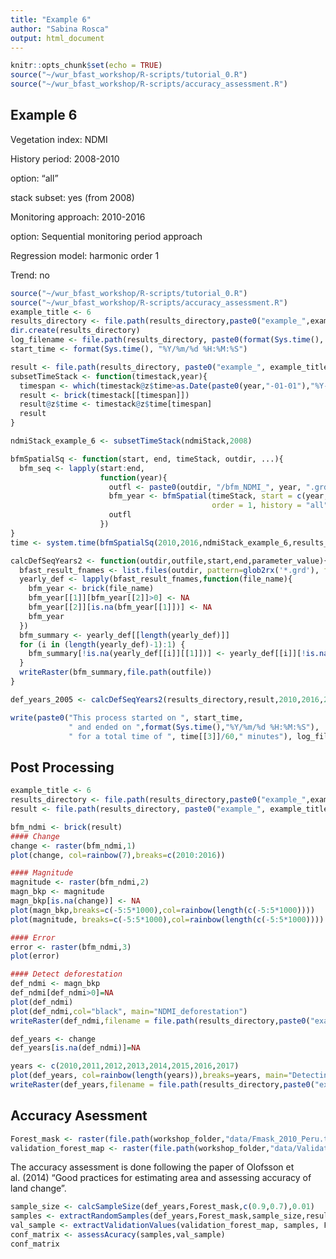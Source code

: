 ```yaml
---
title: "Example 6"
author: "Sabina Rosca"
output: html_document
---
```


```r
knitr::opts_chunk$set(echo = TRUE)
source("~/wur_bfast_workshop/R-scripts/tutorial_0.R")
source("~/wur_bfast_workshop/R-scripts/accuracy_assessment.R")
```

## Example 6

Vegetation index: NDMI

History period: 2008-2010

option: "all"

stack subset: yes (from 2008)

Monitoring approach: 2010-2016

option: Sequential monitoring period approach

Regression model: harmonic order 1

Trend: no

```r
source("~/wur_bfast_workshop/R-scripts/tutorial_0.R")
source("~/wur_bfast_workshop/R-scripts/accuracy_assessment.R")
example_title <- 6
results_directory <- file.path(results_directory,paste0("example_",example_title))
dir.create(results_directory)
log_filename <- file.path(results_directory, paste0(format(Sys.time(), "%Y-%m-%d-%H-%M-%S"), "_example_", example_title, ".log"))
start_time <- format(Sys.time(), "%Y/%m/%d %H:%M:%S")

result <- file.path(results_directory, paste0("example_", example_title, ".grd"))
subsetTimeStack <- function(timestack,year){
  timespan <- which(timestack@z$time>as.Date(paste0(year,"-01-01"),"%Y-%m-%d"))
  result <- brick(timestack[[timespan]])
  result@z$time <- timestack@z$time[timespan]
  result
}

ndmiStack_example_6 <- subsetTimeStack(ndmiStack,2008)

bfmSpatialSq <- function(start, end, timeStack, outdir, ...){
  bfm_seq <- lapply(start:end,
                    function(year){
                      outfl <- paste0(outdir, "/bfm_NDMI_", year, ".grd")
                      bfm_year <- bfmSpatial(timeStack, start = c(year, 1), monend = c(year + 1, 1), formula = response~harmon,
                                             order = 1, history = "all", filename = outfl, ...)
                      outfl
                    })
}
time <- system.time(bfmSpatialSq(2010,2016,ndmiStack_example_6,results_directory, mc.cores = detectCores()))

calcDefSeqYears2 <- function(outdir,outfile,start,end,parameter_value){
  bfast_result_fnames <- list.files(outdir, pattern=glob2rx('*.grd'), full.names=TRUE)
  yearly_def <- lapply(bfast_result_fnames,function(file_name){
    bfm_year <- brick(file_name)
    bfm_year[[1]][bfm_year[[2]]>0] <- NA
    bfm_year[[2]][is.na(bfm_year[[1]])] <- NA
    bfm_year
  })
  bfm_summary <- yearly_def[[length(yearly_def)]]
  for (i in (length(yearly_def)-1):1) {
    bfm_summary[!is.na(yearly_def[[i]][[1]])] <- yearly_def[[i]][!is.na(yearly_def[[i]][[1]])]
  }
  writeRaster(bfm_summary,file.path(outfile))
}

def_years_2005 <- calcDefSeqYears2(results_directory,result,2010,2016,2005)

write(paste0("This process started on ", start_time,
             " and ended on ",format(Sys.time(),"%Y/%m/%d %H:%M:%S"),
             " for a total time of ", time[[3]]/60," minutes"), log_filename, append=TRUE)
```

## Post Processing

```r
example_title <- 6
results_directory <- file.path(results_directory,paste0("example_",example_title))
result <- file.path(results_directory, paste0("example_", example_title, ".grd"))
```

```r
bfm_ndmi <- brick(result)
#### Change
change <- raster(bfm_ndmi,1)
plot(change, col=rainbow(7),breaks=c(2010:2016))

#### Magnitude
magnitude <- raster(bfm_ndmi,2)
magn_bkp <- magnitude
magn_bkp[is.na(change)] <- NA
plot(magn_bkp,breaks=c(-5:5*1000),col=rainbow(length(c(-5:5*1000))))
plot(magnitude, breaks=c(-5:5*1000),col=rainbow(length(c(-5:5*1000))))

#### Error
error <- raster(bfm_ndmi,3)
plot(error)

#### Detect deforestation
def_ndmi <- magn_bkp
def_ndmi[def_ndmi>0]=NA
plot(def_ndmi)
plot(def_ndmi,col="black", main="NDMI_deforestation")
writeRaster(def_ndmi,filename = file.path(results_directory,paste0("example_",example_title,"_deforestation_magnitude.grd")),overwrite=TRUE)

def_years <- change
def_years[is.na(def_ndmi)]=NA

years <- c(2010,2011,2012,2013,2014,2015,2016,2017)
plot(def_years, col=rainbow(length(years)),breaks=years, main="Detecting deforestation after 2010")
writeRaster(def_years,filename = file.path(results_directory,paste0("example_",example_title,"_deforestation_dates.grd")),overwrite=TRUE)

```

## Accuracy Asessment

```r
Forest_mask <- raster(file.path(workshop_folder,"data/Fmask_2010_Peru.tif"))
validation_forest_map <- raster(file.path(workshop_folder,"data/Validation_forest_2016.tif"))
```

The accuracy assessment is done following the paper of Olofsson et al. (2014) "Good practices for estimating area and assessing accuracy of land change".

```r
sample_size <- calcSampleSize(def_years,Forest_mask,c(0.9,0.7),0.01)
samples <- extractRandomSamples(def_years,Forest_mask,sample_size,results_directory,"samples")
val_sample <- extractValidationValues(validation_forest_map, samples, Forest_mask)
conf_matrix <- assessAcuracy(samples,val_sample)
conf_matrix
```
